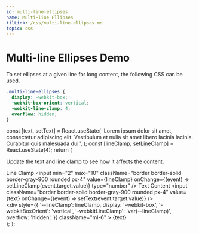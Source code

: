 ```yaml
---
id: multi-line-ellipses
name: Multi-line Ellipses
tilLink: /css/multi-line-ellipses.md
topic: css
---
```


# Multi-line Ellipses Demo

To set <TopicText>ellipses</TopicText> at a given line for long content, the following CSS can be used.

```css
.multi-line-ellipses {
  display: -webkit-box;
  -webkit-box-orient: vertical;
  -webkit-line-clamp: 4;
  overflow: hidden;
}
```

  const [text, setText] = React.useState(
    'Lorem ipsum dolor sit amet, consectetur adipiscing elit. Vestibulum et nulla sit amet libero lacinia lacinia. Curabitur quis malesuada dui.',
  );
  const [lineClamp, setLineClamp] = React.useState(4);
  return (
    <div className="max-w-full">
      <p className="font-medium text-center mb-6">
        Update the text and line clamp to see how it affects the content.
      </p>
      <div className="flex">
        <div>
          <label className="flex flex-col">
            <span className="font-medium">Line Clamp</span>
            <input
              min="2"
              max="10"
              className="border border-solid border-gray-900 rounded px-4"
              value={lineClamp}
              onChange={(event) => setLineClamp(event.target.value)}
              type="number"
            />
          </label>
          <label className="flex flex-col">
            <span className="font-medium">Text Content</span>
            <input
              className="border border-solid border-gray-900 rounded px-4"
              value={text}
              onChange={(event) => setText(event.target.value)}
            />
          </label>
        </div>
        <div>
          <div
            style={{
              '--lineClamp': lineClamp,
              display: '-webkit-box',
              '-webkitBoxOrient': 'vertical',
              '-webkitLineClamp': 'var(--lineClamp)',
              overflow: 'hidden',
            }}
            className="ml-6"
          >
            {text}
          </div>
        </div>
      </div>
    </div>
  );
};

<MultiLineEllipsesDemo />

